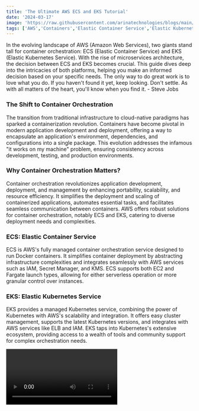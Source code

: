 ```yaml
---
title: 'The Ultimate AWS ECS and EKS Tutorial'
date: '2024-03-17'
image: 'https://raw.githubusercontent.com/arinatechnologies/blogs/main/images/ECS%20VS%20EKS.webp'
tags: ['AWS','Containers','Elastic Container Service','Elastic Kubernetes Services (EKS)','Microservices architecture']
---
```

In the evolving landscape of AWS (Amazon Web Services), two giants stand tall for container orchestration: ECS (Elastic Container Service) and EKS (Elastic Kubernetes Service). With the rise of microservices architecture, the decision between ECS and EKS becomes crucial. This guide dives deep into the intricacies of both platforms, helping you make an informed decision based on your specific needs.
The only way to do great work is to love what you do. If you haven't found it yet, keep looking. Don't settle. As with all matters of the heart, you'll know when you find it. - Steve Jobs

### The Shift to Container Orchestration
The transition from traditional infrastructure to cloud-native paradigms has sparked a containerization revolution. Containers have become pivotal in modern application development and deployment, offering a way to encapsulate an application's environment, dependencies, and configurations into a single package. This evolution addresses the infamous "it works on my machine" problem, ensuring consistency across development, testing, and production environments.

### Why Container Orchestration Matters?
Container orchestration revolutionizes application development, deployment, and management by enhancing portability, scalability, and resource efficiency. It simplifies the deployment and scaling of containerized applications, automates essential tasks, and facilitates seamless communication between containers. AWS offers robust solutions for container orchestration, notably ECS and EKS, catering to diverse deployment needs and complexities.

### ECS: Elastic Container Service
ECS is AWS's fully managed container orchestration service designed to run Docker containers. It simplifies container deployment by abstracting infrastructure complexities and integrates seamlessly with AWS services such as IAM, Secret Manager, and KMS. ECS supports both EC2 and Fargate launch types, allowing for either serverless operation or more granular control over instances.

### EKS: Elastic Kubernetes Service
EKS provides a managed Kubernetes service, combining the power of Kubernetes with AWS's scalability and integration. It offers easy cluster management, supports the latest Kubernetes versions, and integrates with AWS services like ELB and IAM. EKS taps into Kubernetes's extensive ecosystem, providing access to a wealth of tools and community support for complex orchestration needs.

<Video id="GZfZ2tCzLKU" title="AWS ECS (Elastic Container Service) and EKS (Elastic Kubernetes Service)" />

# ECS vs EKS Comparison
When comparing ECS and EKS, several factors come into play, including ease of use, deployment complexity, security features, and cloud-agnostic capabilities. ECS excels in simplicity and integration with AWS services, making it ideal for straightforward applications or those heavily reliant on AWS. On the other hand, EKS offers more flexibility, an extensive ecosystem, and compatibility with Kubernetes, suitable for complex or cloud-agnostic applications.


                                                <table>
                                                <tbody>
                                                <tr>
                                                        <th>Feature/Aspect</th>
                                                        <th>AWS ECS (Elastic Container Service)</th>
                                                        <th>AWS EKS (Elastic Kubernetes Service)</th>
                                                    </tr>
                                                    <tr>
                                                        <th>Workload Type</th>
                                                        <td>Microservices, monoliths & containerized workloas</td>
                                                        <td>containerized & microservices applications</td>
                                                    </tr>
                                                    <tr>
                                                        <th>Ease of Use</th>
                                                        <td>As AWS provides more deployment options, it is simpler than Kubernetes</td>
                                                        <td>Can be more complex than ECS setup</td>
                                                    </tr>
                                                    <tr>
                                                        <th>Deployment</th>
                                                        <td>Primarily AWS Supported tools such as CloudFormation, Terraform, CI/CD pipelines such as CodeDeploy</td>
                                                        <td>Apart from  Terraform, CloudFormation, CodeDeploy support, more industry support such as ArgoCD, Rancher, etc</td>
                                                    </tr>
                                                    <tr>
                                                        <th>Service Discovery</th>
                                                        <td>ECS Native</td>
                                                        <td>Service Mesh setup using Istio, Cillium, OpenMesh etc</td>
                                                    </tr>
                                                    <tr>
                                                        <th>Security</th>
                                                        <td>Native integration with AWS services such as IAM roles, KMS, etc.</td>
                                                        <td>Apart from native Kubernetes support, also has seamless integration with AWS services</td>
                                                    </tr>
                                                    <tr>
                                                        <th>Resource Control</th>
                                                        <td>Resources managed by Services, tasks, Capacity Provider and auto-scaling setup</td>
                                                        <td>Pod and Node setup</td>
                                                    </tr>
                                                    <tr>
                                                        <th>Cost Model</th>
                                                        <td>Pay for EC2 or Fargate setup</td>
                                                        <td>Similar to ECS, need to pay for EC2 or Fargate setup</td>
                                                    </tr>
                                                    <tr>
                                                        <th>Integration with CI/CD</th>
                                                        <td>Seamless integration with AWS CodePipeline, GitHub Actions, etc.</td>
                                                        <td>Similar to ECS, there are seamless integration options with AWS services but much more 3rd party services are available</td>
                                                    </tr>
                                                    <tr>
                                                        <th>Customizability</th>
                                                        <td>Highly customizable account structure and policies.</td>
                                                        <td>Pre-configured blueprints limit customization but ensure best practices.</td>
                                                    </tr>
                                                    <tr>
                                                        <th>Use-Cases</th>
                                                        <td>ECS is well-suited for microservices, batch processing, and simple applications, offering a quick and easy setup</td>
                                                        <td>EKS caters to more complex scenarios, hybrid environments, and applications requiring Kubernetes's rich feature set and community support. Cost, complexity, and integration with existing tools and workflows should also influence your choice between ECS and EKS.</td>
                                                    </tr>
                                                </tbody>
                                                    
                                                </table> 


# Which should you choose: ECS or EKS?
Choosing between ECS and EKS depends on your specific requirements, such as application complexity, anticipated growth, and whether you need a cloud-agnostic solution.
ECS offers simplicity and deep AWS integration, while EKS provides flexibility and a broad ecosystem where multiple 3rd party systems support EKS cluster setup and management, thus providing a more cloud agnostic option. Do consider your non-functional requirements, future growth expectations, and enterprise cloud strategy to make the best choice for your organization.

We invite you to explore the possibilities of container orchestration with Arina Technologies. Whether you're looking to simplify your application deployment with ECS or leverage the full power of Kubernetes with EKS, our team of experts is ready to guide you through every step of the journey. Join us in revolutionizing your cloud solutions, and let's build the future of application development and deployment together.
For more information on our services and how we can help your business thrive in the cloud, please visit our website or contact us directly. Stay tuned for more insights and updates from Arina Technologies by subscribing to our blog and following us on social media.

[Read about Arina Website Design](https://www.arinatechnologies.com/website-design)
[Read about Arina Consulting](https://www.arinatechnologies.com/consulting)
[Read about Arina Staffing](https://www.arinatechnologies.com/staffing)
[Read about Arina Website Performance](https://www.arinatechnologies.com/website-performance)
[Read about Arina Website Performance](https://www.arinatechnologies.com/pricing)
